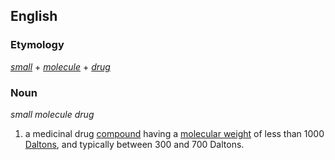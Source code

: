 ==English==
===Etymology===
''[[small]]'' + ''[[molecule]]'' + ''[[drug]]''
===Noun===
''small molecule drug''
# a medicinal drug [[compound]] having a [[molecular weight]] of less than 1000 [[Dalton]]s, and typically between 300 and 700 Daltons.